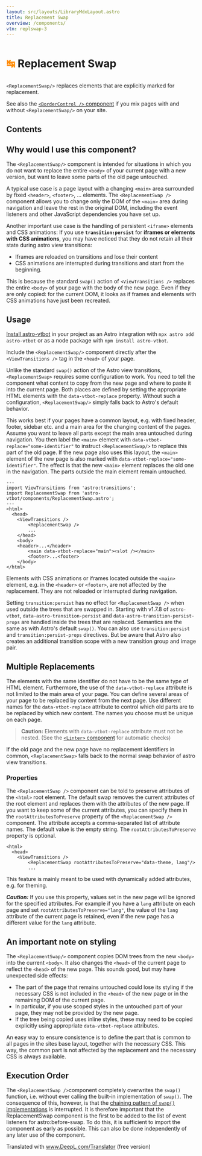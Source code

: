 ```yaml
---
layout: src/layouts/LibraryMdxLayout.astro
title: Replacement Swap
overview: /components/
vtn: replswap-3
---
```


<h1 style="display: inline-block; view-transition-name: replswap-1"><span style="display:inline-block; view-transition-name:replswap-2; color: darkorange">↹</span> Replacement Swap</h1>

`<ReplacementSwap/>` replaces elements that are explicitly marked for replacement.

See also the [`<BorderControl />` component](/library/BorderControl/) if you mix pages with and without `<ReplacementSwap/>` on your site.

## Contents

## Why would I use this component?

The `<ReplacementSwap/>` component is intended for situations in which you do not want to replace the entire `<body>` of your current page with a new version, but want to leave some parts of the old page untouched.

A typical use case is a page layout with a changing `<main>` area surrounded by fixed `<header>`, `<footer>`, ... elements. The `<ReplacementSwap />` component allows you to  change only the DOM of the `<main>` area during navigation and leave the rest in the original DOM, including the event listeners and other JavaScript dependencies you have set up.

Another important use case is the handling of persistent `<iframe>` elements and CSS animations:
If you use **`transition:persist`** for **iframes or elements with CSS animations**, you may have noticed that they do not retain all their state during astro view transitions:

* Iframes are reloaded on transitions and lose their content
* CSS animations are interrupted during transitions and start from the beginning.

This is because the standard `swap()` action of `<ViewTransitions />` replaces the entire `<body>` of your page with the body of the new page. Even if they are only copied: for the current DOM, it looks as if frames and elements with CSS animations have just been recreated.



## Usage

[Install astro-vtbot](../Installation/) in your project as an Astro integration with `npx astro add astro-vtbot` or as a node package with `npm install astro-vtbot`.

Include the `<ReplacementSwap/>` component directly after the `<ViewTransitions />` tag in the `<head>` of your page.

Unlike the standard `swap()` action of the Astro view transitions, `<ReplacementSwap>` requires some configuration to work.  You need to tell the component what content to copy from the new page and where to paste it into the current page. Both places are defined by setting the appropriate HTML elements with the `data-vtbot-replace` property. Without such a configuration, `<ReplacementSwap/>` simply falls back to Astro's default behavior.


This works best if your pages have a common layout, e.g. with fixed header, footer, sidebar etc. and a main area for the changing content of the pages. Assume you want to leave all parts except the main area untouched during navigation. You then label the `<main>` element with `data-vtbot-replace="some-identifier"` to instruct `<ReplacementSwap/>` to replace this part of the old page. If the new page also uses this layout, the `<main>` element of the new page is also marked with `data-vtbot-replace="some-identifier"`. The effect is that the new `<main>` element replaces the old one in the navigation. The parts outside the main element remain untouched.

```astro title="Layout.astro" {3, 8, 13}
---
import ViewTransitions from 'astro:transitions';
import ReplacementSwap from 'astro-vtbot/components/ReplacementSwap.astro';
---
<html>
  <head>
    <ViewTransitions />
		<ReplacementSwap />
		...
	</head>
	<body>
    <header>...</header>
		<main data-vtbot-replace="main"><slot /></main>
		<footer>...<footer>
	</body>
</html>
```

Elements with CSS animations or iframes located outside the `<main>` element, e.g. in the `<header>` or `<footer>`,  are not affected by the replacement. They are not reloaded or interrupted during navigation.

Setting `transition:persist` has no effect for `<ReplacementSwap />` when used outside the trees that are swapped in. Starting with v1.7.8 of `astro-vtbot`, `data-astro-transition-persist` and `data-astro-transition-persist-props` are handled inside the trees that are replaced. Semantics are the same as with Astro's default `swap()`. You can also use `transition:persist` and `transition:persist-props` directives. But be aware that Astro also creates an additional transition scope with a new transition group and image pair.

## Multiple Replacements
The elements with the same identifier do not have to be the same type of HTML element. Furthermore, the use of the `data-vtbot-replace` attribute is not limited to the main area of your page. You can define several areas of your page to be replaced by content from the next page. Use different names for the `data-vtbot-replace` attribute to control which old parts are to be replaced by which new content. The names you choose must be unique on each page.


> **Caution:** Elements with `data-vtbot-replace` attribute must not be nested. (See the [`<Linter>` component](/library/Linter/) for automatic checks)



If the old page and the new page have no replacement identifiers in common, `<ReplacementSwap>` falls back to the normal swap behavior of astro view transitions.

### Properties

The `<ReplacementSwap />` component can be told to preserve attributes of the `<html>` root element.
The default swap removes the current attributes of the root element and replaces them with the attributes of the new page. If you want to keep some of the current attributes, you can specify them in the `rootAttributesToPreserve` property of the `<ReplacementSwap />` component. The attribute accepts a comma-separated list of attribute names. The default value is the empty string. The `rootAttributesToPreserve` property is optional.

```astro title="Layout.astro" {4}
<html>
  <head>
    <ViewTransitions />
		<ReplacementSwap rootAttributesToPreserve="data-theme, lang"/>
		...
```
This feature is mainly meant to be used with dynamically added attributes, e.g. for theming.

***Caution:*** If you use this property, values set in the new page will be ignored for the specified attributes. For example if you have a `lang` attribute on each page and set `rootAttributesToPreserve="lang"`, the value of the `lang` attribute of the current page is retained, even if the new page has a different value for the `lang` attribute.

## An important note on styling

The `<ReplacementSwap/>` component copies DOM trees from the new `<body>` into the current `<body>`. It also changes the `<head>` of the current page to reflect the `<head>` of the new page. This sounds good, but may have unexpected side effects:

* The part of the page that remains untouched could lose its styling if the necessary CSS is not included in the `<head>` of the new page or in the remaining DOM of the current page.
* In particular, if you use scoped styles in the untouched part of your page, they may not be provided by the new page.
* If the tree being copied uses inline styles, these may need to be copied explicitly using appropriate `data-vtbot-replace` attributes.

An easy way to ensure consistence is to define the part that is common to all pages in the sites base layout, together with the necessary CSS. This way, the common part is not affected by the replacement and the necessary CSS is always available.

## Execution Order

The `<ReplacementSwap />`component completely overwrites the `swap()` function, i.e. without ever calling the built-in implementation of `swap()`. The consequence of this, however, is that the [chaining pattern of `swap()` implementations](/jotter/astro/loader-swap/#extending-swap) is interrupted. It is therefore important that the ReplacementSwap component is the first to be added to the list of event listeners for astro:before-swap. To do this, it is sufficient to import the component as early as possible. This can also be done independently of any later use of the component.

Translated with www.DeepL.com/Translator (free version)

